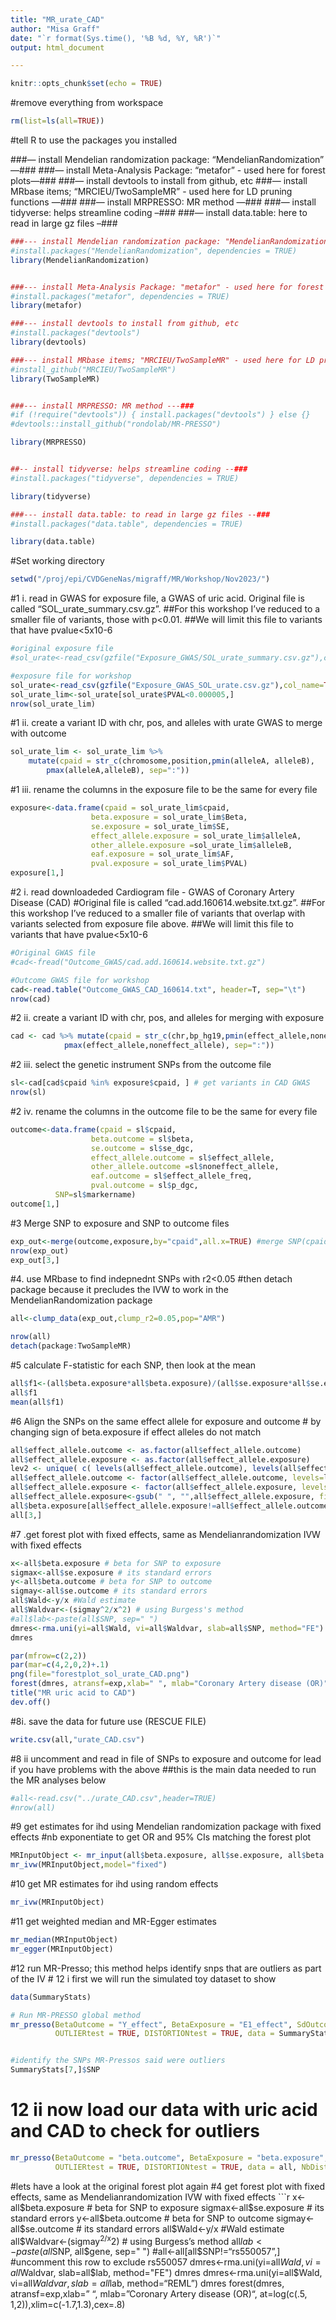```yaml
---
title: "MR_urate_CAD"
author: "Misa Graff"
date: "`r format(Sys.time(), '%B %d, %Y, %R')`"
output: html_document

---
```



```r
knitr::opts_chunk$set(echo = TRUE)
```


#remove everything from workspace

```r
rm(list=ls(all=TRUE))

```

#tell R to use the packages you installed


###--- install Mendelian randomization package: "MendelianRandomization" ---###
###--- install Meta-Analysis Package: "metafor" - used here for forest plots---###
###--- install devtools to install from github, etc
###--- install MRbase items; "MRCIEU/TwoSampleMR" - used here for LD pruning functions ---###
###--- install MRPRESSO: MR method ---###
###--- install tidyverse: helps streamline coding --###
###--- install data.table: here to read in large gz files --###

```r

###--- install Mendelian randomization package: "MendelianRandomization" ---###
#install.packages("MendelianRandomization", dependencies = TRUE)
library(MendelianRandomization)


###--- install Meta-Analysis Package: "metafor" - used here for forest plots---###
#install.packages("metafor", dependencies = TRUE)
library(metafor)

###--- install devtools to install from github, etc
#install.packages("devtools")
library(devtools)

###--- install MRbase items; "MRCIEU/TwoSampleMR" - used here for LD pruning functions ---###
#install_github("MRCIEU/TwoSampleMR")
library(TwoSampleMR)


###--- install MRPRESSO: MR method ---###
#if (!require("devtools")) { install.packages("devtools") } else {}
#devtools::install_github("rondolab/MR-PRESSO")

library(MRPRESSO)


##-- install tidyverse: helps streamline coding --###
#install.packages("tidyverse", dependencies = TRUE)

library(tidyverse)

###--- install data.table: to read in large gz files --###
#install.packages("data.table", dependencies = TRUE)

library(data.table)


```
#Set working directory

```r
setwd("/proj/epi/CVDGeneNas/migraff/MR/Workshop/Nov2023/")
```
#1 i.  read in GWAS for exposure file, a GWAS of uric acid.  Original file is called "SOL_urate_summary.csv.gz".
	##For this workshop I've reduced to a smaller file of variants, those with p<0.01.
	##We will limit this file to variants that have pvalue<5x10-6

```r
#original exposure file
#sol_urate<-read_csv(gzfile("Exposure_GWAS/SOL_urate_summary.csv.gz"),col_name=TRUE)

#exposure file for workshop
sol_urate<-read_csv(gzfile("Exposure_GWAS_SOL_urate.csv.gz"),col_name=TRUE)
sol_urate_lim<-sol_urate[sol_urate$PVAL<0.000005,] 
nrow(sol_urate_lim)

```

#1 ii. create a variant ID with chr, pos, and alleles with urate GWAS to merge with outcome
```r
sol_urate_lim <- sol_urate_lim %>% 
	mutate(cpaid = str_c(chromosome,position,pmin(alleleA, alleleB),
		pmax(alleleA,alleleB), sep=":"))
```

#1 iii. rename the columns in the exposure file to be the same for every file
```r
exposure<-data.frame(cpaid = sol_urate_lim$cpaid,
                  beta.exposure = sol_urate_lim$Beta,
                  se.exposure = sol_urate_lim$SE,
                  effect_allele.exposure = sol_urate_lim$alleleA,
                  other_allele.exposure =sol_urate_lim$alleleB,
                  eaf.exposure = sol_urate_lim$AF,
                  pval.exposure = sol_urate_lim$PVAL)
exposure[1,]
```

#2 i. read downloadeded Cardiogram file - GWAS of Coronary Artery Disease (CAD) 
#Original file is called "cad.add.160614.website.txt.gz".
	##For this workshop I've reduced to a smaller file of variants that overlap with variants selected from exposure file above.
	##We will limit this file to variants that have pvalue<5x10-6

```r
#Original GWAS file
#cad<-fread("Outcome_GWAS/cad.add.160614.website.txt.gz")

#Outcome GWAS file for workshop
cad<-read.table("Outcome_GWAS_CAD_160614.txt", header=T, sep="\t")
nrow(cad)

```

#2 ii. create a variant ID with chr, pos, and alleles for merging with exposure
```r
cad <- cad %>% mutate(cpaid = str_c(chr,bp_hg19,pmin(effect_allele,noneffect_allele),
			pmax(effect_allele,noneffect_allele), sep=":"))

```

#2 iii. select the genetic instrument SNPs from the outcome file 
```r
sl<-cad[cad$cpaid %in% exposure$cpaid, ] # get variants in CAD GWAS
nrow(sl)

```

#2 iv. rename the columns in the outcome file to be the same for every file
```r
outcome<-data.frame(cpaid = sl$cpaid,
                  beta.outcome = sl$beta,
                  se.outcome = sl$se_dgc,
                  effect_allele.outcome = sl$effect_allele,
                  other_allele.outcome =sl$noneffect_allele,
                  eaf.outcome = sl$effect_allele_freq,
                  pval.outcome = sl$p_dgc,
		  SNP=sl$markername)
outcome[1,]
```

#3 Merge SNP to exposure and SNP to outcome files
```r
exp_out<-merge(outcome,exposure,by="cpaid",all.x=TRUE) #merge SNP(cpaid) to exposure and SNP (cpaid) to outcome file
nrow(exp_out)
exp_out[3,]
```

#4. use MRbase to find indepnednt SNPs with r2<0.05
#then detach package because it precludes the IVW to work in the MendelianRandomization package
```r
all<-clump_data(exp_out,clump_r2=0.05,pop="AMR")

nrow(all)
detach(package:TwoSampleMR)
```

#5 calculate F-statistic for each SNP, then look at the mean
```r
all$f1<-(all$beta.exposure*all$beta.exposure)/(all$se.exposure*all$se.exposure)
all$f1
mean(all$f1)
```

#6 Align the SNPs on the same effect allele for exposure and outcome
# by changing sign of beta.exposure if effect alleles do not match
```r
all$effect_allele.outcome <- as.factor(all$effect_allele.outcome)
all$effect_allele.exposure <- as.factor(all$effect_allele.exposure)
lev2 <- unique( c( levels(all$effect_allele.outcome), levels(all$effect_allele.exposure) ) )
all$effect_allele.outcome <- factor(all$effect_allele.outcome, levels=lev2)
all$effect_allele.exposure <- factor(all$effect_allele.exposure, levels=lev2)
all$effect_allele.exposure<-gsub(" ", "",all$effect_allele.exposure, fixed = TRUE)
all$beta.exposure[all$effect_allele.exposure!=all$effect_allele.outcome]<-all$beta.exposure[all$effect_allele.exposure!=all$effect_allele.outcome] * -1
all[3,]
```

#7 .get forest plot with fixed effects, same as Mendelianrandomization IVW with fixed effects 
```r
x<-all$beta.exposure # beta for SNP to exposure
sigmax<-all$se.exposure # its standard errors
y<-all$beta.outcome # beta for SNP to outcome
sigmay<-all$se.outcome # its standard errors
all$Wald<-y/x #Wald estimate
all$Waldvar<-(sigmay^2/x^2) # using Burgess's method
#all$lab<-paste(all$SNP, sep=" ")
dmres<-rma.uni(yi=all$Wald, vi=all$Waldvar, slab=all$SNP, method="FE")
dmres

par(mfrow=c(2,2)) 
par(mar=c(4,2,0,2)+.1)
png(file="forestplot_sol_urate_CAD.png")
forest(dmres, atransf=exp,xlab=" ", mlab="Coronary Artery disease (OR)", at=log(c(.5, 1,2)),xlim=c(-1.7,1.3),cex=.8)
title("MR uric acid to CAD")
dev.off()
```



#8i. save the data for future use (RESCUE FILE)

```r
write.csv(all,"urate_CAD.csv")

```

#8 ii uncomment and read in file of SNPs to exposure and outcome for lead if you have problems with the above
##this is the main data needed to run the MR analyses below

```r
#all<-read.csv("../urate_CAD.csv",header=TRUE)
#nrow(all)
```

#9 get estimates for ihd using Mendelian randomization package with fixed effects
#nb exponentiate to get OR and 95% CIs matching the forest plot

```r
MRInputObject <- mr_input(all$beta.exposure, all$se.exposure, all$beta.outcome, all$se.outcome)
mr_ivw(MRInputObject,model="fixed")

```

#10 get MR estimates for ihd using random effects
```r
mr_ivw(MRInputObject)
```

#11 get weighted median and MR-Egger estimates
```r
mr_median(MRInputObject)
mr_egger(MRInputObject)
```

#12 run MR-Presso; this method helps identify snps that are outliers as part of the IV 
# 12 i first we will run the simulated toy dataset to show
```r

data(SummaryStats)

# Run MR-PRESSO global method
mr_presso(BetaOutcome = "Y_effect", BetaExposure = "E1_effect", SdOutcome = "Y_se", SdExposure = "E1_se",
          OUTLIERtest = TRUE, DISTORTIONtest = TRUE, data = SummaryStats, NbDistribution = 1000,  SignifThreshold = 0.05)


#identify the SNPs MR-Pressos said were outliers
SummaryStats[7,]$SNP
```
# 12 ii now load our data with uric acid and CAD to check for outliers

```r
mr_presso(BetaOutcome = "beta.outcome", BetaExposure = "beta.exposure", SdOutcome = "se.outcome", SdExposure = "se.exposure",
          OUTLIERtest = TRUE, DISTORTIONtest = TRUE, data = all, NbDistribution = 1000,  SignifThreshold = 0.05)

```

#lets have a look at the original forest plot again
#4 get forest plot with fixed effects, same as Mendelianrandomization IVW with fixed effects 
```r
x<-all$beta.exposure # beta for SNP to exposure
sigmax<-all$se.exposure # its standard errors
y<-all$beta.outcome # beta for SNP to outcome
sigmay<-all$se.outcome # its standard errors
all$Wald<-y/x #Wald estimate
all$Waldvar<-(sigmay^2/x^2) # using Burgess's method
all$lab<-paste(all$SNP, all$gene, sep=" ")
#all<-all[all$SNP!="rs550057",] #uncomment this row to exclude rs550057
dmres<-rma.uni(yi=all$Wald, vi=all$Waldvar, slab=all$lab, method="FE")
dmres
dmres<-rma.uni(yi=all$Wald, vi=all$Waldvar, slab=all$lab, method="REML")
dmres
forest(dmres, atransf=exp,xlab=" ", mlab="Coronary Artery disease (OR)", at=log(c(.5, 1,2)),xlim=c(-1.7,1.3),cex=.8)

